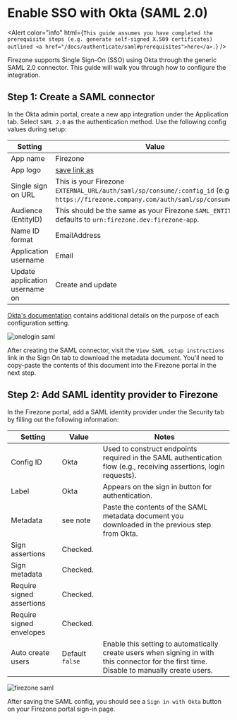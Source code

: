 
# Enable SSO with Okta (SAML 2.0)

<Alert
  color="info"
  html={`
This guide assumes you have completed the prerequisite steps (e.g. generate
self-signed X.509 certificates) outlined
<a href="/docs/authenticate/saml#prerequisites">here</a>.
`}
/>

Firezone supports Single Sign-On (SSO) using Okta through the generic SAML 2.0
connector. This guide will walk you through how to configure the integration.

## Step 1: Create a SAML connector

In the Okta admin portal, create a new app integration under the Application
tab. Select `SAML 2.0` as the authentication method. Use the following config
values during setup:

| Setting                        | Value                                                                                                                                  |
| ------------------------------ | -------------------------------------------------------------------------------------------------------------------------------------- |
| App name                       | Firezone                                                                                                                               |
| App logo                       | [save link as](/images/save-logo.png)                                                                                                  |
| Single sign on URL             | This is your Firezone `EXTERNAL_URL/auth/saml/sp/consume/:config_id` (e.g., `https://firezone.company.com/auth/saml/sp/consume/okta`). |
| Audience (EntityID)            | This should be the same as your Firezone `SAML_ENTITY_ID`, defaults to `urn:firezone.dev:firezone-app`.                                |
| Name ID format                 | EmailAddress                                                                                                                           |
| Application username           | Email                                                                                                                                  |
| Update application username on | Create and update                                                                                                                      |

[Okta's documentation](https://help.okta.com/oie/en-us/Content/Topics/Apps/Apps_App_Integration_Wizard_SAML.htm)
contains additional details on the purpose of each configuration setting.

<Image
  className="mx-auto"
  src="/images/okta-saml.png"
  width={960}
  height={540}
  alt="onelogin saml"
/>

After creating the SAML connector, visit the `View SAML setup instructions` link
in the Sign On tab to download the metadata document. You'll need to copy-paste
the contents of this document into the Firezone portal in the next step.

## Step 2: Add SAML identity provider to Firezone

In the Firezone portal, add a SAML identity provider under the Security tab by
filling out the following information:

| Setting                   | Value           | Notes                                                                                                                                       |
| ------------------------- | --------------- | ------------------------------------------------------------------------------------------------------------------------------------------- |
| Config ID                 | Okta            | Used to construct endpoints required in the SAML authentication flow (e.g., receiving assertions, login requests).                          |
| Label                     | Okta            | Appears on the sign in button for authentication.                                                                                           |
| Metadata                  | see note        | Paste the contents of the SAML metadata document you downloaded in the previous step from Okta.                                             |
| Sign assertions           | Checked.        |                                                                                                                                             |
| Sign metadata             | Checked.        |                                                                                                                                             |
| Require signed assertions | Checked.        |                                                                                                                                             |
| Require signed envelopes  | Checked.        |                                                                                                                                             |
| Auto create users         | Default `false` | Enable this setting to automatically create users when signing in with this connector for the first time. Disable to manually create users. |

<Image
  className="mx-auto"
  alt="firezone saml"
  width={960}
  height={540}
  src="/images/firezone-saml-2.png"
/>

After saving the SAML config, you should see a `Sign in with Okta` button on
your Firezone portal sign-in page.
